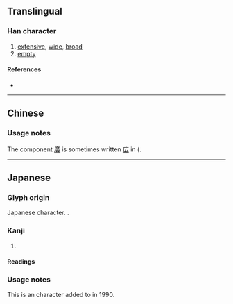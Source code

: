 {{also|曠|旷}}
{{character info}}
==Translingual==
{{Han simplified forms|曠|昿|旷|ex=y}}

===Han character===
{{Han char|rn=72|rad=日|as=05|sn=9|four=|canj=AII|ids=⿰日広}}

# [[extensive]], [[wide]], [[broad]]
# [[empty]]

====References====
* {{Han ref|kx=0494.181|hdz=21503.071|uh=663F|ud=26175}}

----

==Chinese==
{{zh-see|曠|v}}

===Usage notes===
The component [[廣]] is sometimes written [[広]] in {{w|Chinese calligraphy}} ({{w|Cursive script (East Asia)|cursive style)}}.

----

==Japanese==
{{ja-kanji forms|昿|曠}}

===Glyph origin===
Japanese {{w|shinjitai}} character. {{Han simp|曠|f=廣|t=広}}.

===Kanji===
{{ja-kanji|grade=|rs=日05|kyu=曠}}

# {{rfdef|ja|sort=日05}}

====Readings====
{{ja-readings
|goon=こう<くわう
|kanon=こう<くわう
|kun=あら-, あき-らか, むな-し.い, ひろ-い
}}

===Usage notes===
This is an {{w|extended shinjitai}} character added to {{w|JIS X 0208}} in 1990.